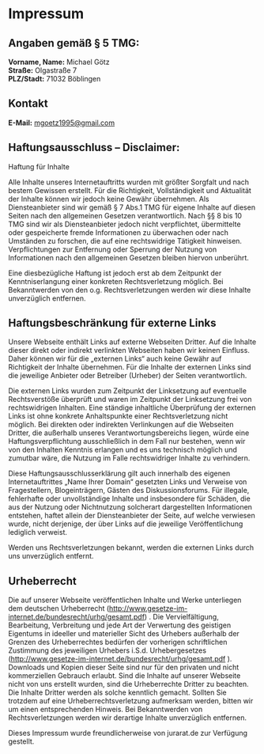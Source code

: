 <Meta title="Impressum" />

# Impressum
## Angaben gemäß § 5 TMG:<br/>
**Vorname, Name:** Michael Götz<br/>
**Straße:** Olgastraße 7<br/>
**PLZ/Stadt:** 71032 Böblingen<br/>

## Kontakt
**E-Mail:** mgoetz1995@gmail.com



## Haftungsausschluss – Disclaimer:

Haftung für Inhalte

Alle Inhalte unseres Internetauftritts wurden mit größter Sorgfalt und nach bestem Gewissen erstellt. Für die Richtigkeit, Vollständigkeit und Aktualität der Inhalte können wir jedoch keine Gewähr übernehmen. Als Diensteanbieter sind wir gemäß § 7 Abs.1 TMG für eigene Inhalte auf diesen Seiten nach den allgemeinen Gesetzen verantwortlich. Nach §§ 8 bis 10 TMG sind wir als Diensteanbieter jedoch nicht verpflichtet, übermittelte oder gespeicherte fremde Informationen zu überwachen oder nach Umständen zu forschen, die auf eine rechtswidrige Tätigkeit hinweisen. Verpflichtungen zur Entfernung oder Sperrung der Nutzung von Informationen nach den allgemeinen Gesetzen bleiben hiervon unberührt.

Eine diesbezügliche Haftung ist jedoch erst ab dem Zeitpunkt der Kenntniserlangung einer konkreten Rechtsverletzung möglich. Bei Bekanntwerden von den o.g. Rechtsverletzungen werden wir diese Inhalte unverzüglich entfernen.

## Haftungsbeschränkung für externe Links

Unsere Webseite enthält Links auf externe Webseiten Dritter. Auf die Inhalte dieser direkt oder indirekt verlinkten Webseiten haben wir keinen Einfluss. Daher können wir für die „externen Links“ auch keine Gewähr auf Richtigkeit der Inhalte übernehmen. Für die Inhalte der externen Links sind die jeweilige Anbieter oder Betreiber (Urheber) der Seiten verantwortlich.

Die externen Links wurden zum Zeitpunkt der Linksetzung auf eventuelle Rechtsverstöße überprüft und waren im Zeitpunkt der Linksetzung frei von rechtswidrigen Inhalten. Eine ständige inhaltliche Überprüfung der externen Links ist ohne konkrete Anhaltspunkte einer Rechtsverletzung nicht möglich. Bei direkten oder indirekten Verlinkungen auf die Webseiten Dritter, die außerhalb unseres Verantwortungsbereichs liegen, würde eine Haftungsverpflichtung ausschließlich in dem Fall nur bestehen, wenn wir von den Inhalten Kenntnis erlangen und es uns technisch möglich und zumutbar wäre, die Nutzung im Falle rechtswidriger Inhalte zu verhindern.

Diese Haftungsausschlusserklärung gilt auch innerhalb des eigenen Internetauftrittes „Name Ihrer Domain“ gesetzten Links und Verweise von Fragestellern, Blogeinträgern, Gästen des Diskussionsforums. Für illegale, fehlerhafte oder unvollständige Inhalte und insbesondere für Schäden, die aus der Nutzung oder Nichtnutzung solcherart dargestellten Informationen entstehen, haftet allein der Diensteanbieter der Seite, auf welche verwiesen wurde, nicht derjenige, der über Links auf die jeweilige Veröffentlichung lediglich verweist.

Werden uns Rechtsverletzungen bekannt, werden die externen Links durch uns unverzüglich entfernt.

## Urheberrecht

Die auf unserer Webseite veröffentlichen Inhalte und Werke unterliegen dem deutschen Urheberrecht (http://www.gesetze-im-internet.de/bundesrecht/urhg/gesamt.pdf) . Die Vervielfältigung, Bearbeitung, Verbreitung und jede Art der Verwertung des geistigen Eigentums in ideeller und materieller Sicht des Urhebers außerhalb der Grenzen des Urheberrechtes bedürfen der vorherigen schriftlichen Zustimmung des jeweiligen Urhebers i.S.d. Urhebergesetzes (http://www.gesetze-im-internet.de/bundesrecht/urhg/gesamt.pdf ). Downloads und Kopien dieser Seite sind nur für den privaten und nicht kommerziellen Gebrauch erlaubt. Sind die Inhalte auf unserer Webseite nicht von uns erstellt wurden, sind die Urheberrechte Dritter zu beachten. Die Inhalte Dritter werden als solche kenntlich gemacht. Sollten Sie trotzdem auf eine Urheberrechtsverletzung aufmerksam werden, bitten wir um einen entsprechenden Hinweis. Bei Bekanntwerden von Rechtsverletzungen werden wir derartige Inhalte unverzüglich entfernen.

Dieses Impressum wurde freundlicherweise von jurarat.de zur Verfügung gestellt.